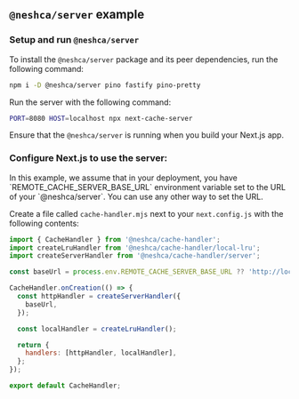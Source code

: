 
## `@neshca/server` example

### Setup and run `@neshca/server`

To install the `@neshca/server` package and its peer dependencies, run the following command:

```sh npm2yarn copy
npm i -D @neshca/server pino fastify pino-pretty
```

Run the server with the following command:

```sh copy
PORT=8080 HOST=localhost npx next-cache-server
```

<Callout type="info">Ensure that the `@neshca/server` is running when you build your Next.js app.</Callout>

### Configure Next.js to use the server:

<Callout type="info">
  In this example, we assume that in your deployment, you have `REMOTE_CACHE_SERVER_BASE_URL` environment variable set
  to the URL of your `@neshca/server`. You can use any other way to set the URL.
</Callout>

Create a file called `cache-handler.mjs` next to your `next.config.js` with the following contents:

```js filename="cache-handler.mjs" copy
import { CacheHandler } from '@neshca/cache-handler';
import createLruHandler from '@neshca/cache-handler/local-lru';
import createServerHandler from '@neshca/cache-handler/server';

const baseUrl = process.env.REMOTE_CACHE_SERVER_BASE_URL ?? 'http://localhost:8080';

CacheHandler.onCreation(() => {
  const httpHandler = createServerHandler({
    baseUrl,
  });

  const localHandler = createLruHandler();

  return {
    handlers: [httpHandler, localHandler],
  };
});

export default CacheHandler;
```
